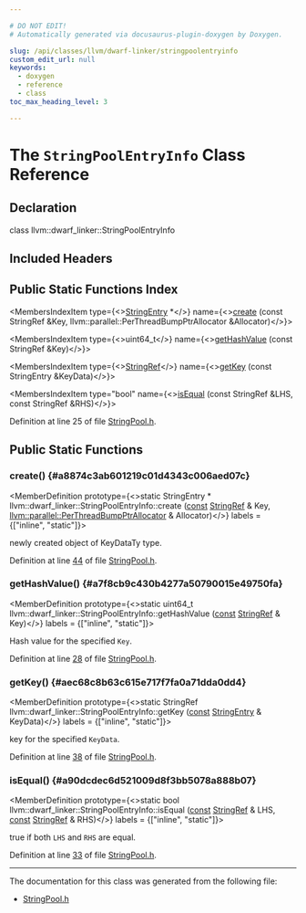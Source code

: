 ```yaml
---

# DO NOT EDIT!
# Automatically generated via docusaurus-plugin-doxygen by Doxygen.

slug: /api/classes/llvm/dwarf-linker/stringpoolentryinfo
custom_edit_url: null
keywords:
  - doxygen
  - reference
  - class
toc_max_heading_level: 3

---
```





# The `StringPoolEntryInfo` Class Reference

<DoxygenPage pluginConfig={pluginConfig}>



## Declaration

<CodeBlock>class llvm::dwarf_linker::StringPoolEntryInfo</CodeBlock>

## Included Headers

<IncludesList>
<IncludesListItem
  filePath="llvm/DWARFLinker/StringPool.h"
  permalink="/docs/api/files/include/include/llvm/include/llvm/dwarflinker/stringpool-h"
  isLocal="true" />
</IncludesList>

## Public Static Functions Index

<MembersIndex>

<MembersIndexItem
  type={<><a href="/docs/api/namespaces/llvm/dwarf-linker/#a0b0094f2370abd91cc57b6d5476a599b">StringEntry</a> &#42;</>}
  name={<><a href="#a8874c3ab601219c01d4343c006aed07c">create</a> (const StringRef &amp;Key, llvm::parallel::PerThreadBumpPtrAllocator &amp;Allocator)</>}>
</MembersIndexItem>

<MembersIndexItem
  type={<>uint64&#95;t</>}
  name={<><a href="#a7f8cb9c430b4277a50790015e49750fa">getHashValue</a> (const StringRef &amp;Key)</>}>
</MembersIndexItem>

<MembersIndexItem
  type={<><a href="/docs/api/classes/llvm/stringref">StringRef</a></>}
  name={<><a href="#aec68c8b63c615e717f7fa0a71dda0dd4">getKey</a> (const StringEntry &amp;KeyData)</>}>
</MembersIndexItem>

<MembersIndexItem
  type="bool"
  name={<><a href="#a90dcdec6d521009d8f3bb5078a888b07">isEqual</a> (const StringRef &amp;LHS, const StringRef &amp;RHS)</>}>
</MembersIndexItem>

</MembersIndex>


Definition at line 25 of file <a href="/docs/api/files/include/include/llvm/include/llvm/dwarflinker/stringpool-h">StringPool.h</a>.

<SectionDefinition>

## Public Static Functions

### create() {#a8874c3ab601219c01d4343c006aed07c}

<MemberDefinition
  prototype={<>static StringEntry &#42; llvm::dwarf&#95;linker::StringPoolEntryInfo::create (<a href="/docs/api/files/lib/lib/target/lib/target/aarch64/aarch64promoteconstant-cpp/#a90f8350fecae261c25be85d38b451bff">const</a> <a href="/docs/api/classes/llvm/stringref">StringRef</a> &amp; Key, <a href="/docs/api/namespaces/llvm/parallel/#a4e82d98d22361038741bca9bd34bca85">llvm::parallel::PerThreadBumpPtrAllocator</a> &amp; Allocator)</>}
  labels = {["inline", "static"]}>

<SectionUser title="Returns">
newly created object of KeyDataTy type.
</SectionUser>

Definition at line <a href="/docs/api/files/include/include/llvm/include/llvm/dwarflinker/stringpool-h/#l00044">44</a> of file <a href="/docs/api/files/include/include/llvm/include/llvm/dwarflinker/stringpool-h">StringPool.h</a>.
</MemberDefinition>

### getHashValue() {#a7f8cb9c430b4277a50790015e49750fa}

<MemberDefinition
  prototype={<>static uint64&#95;t llvm::dwarf&#95;linker::StringPoolEntryInfo::getHashValue (<a href="/docs/api/files/lib/lib/target/lib/target/aarch64/aarch64promoteconstant-cpp/#a90f8350fecae261c25be85d38b451bff">const</a> <a href="/docs/api/classes/llvm/stringref">StringRef</a> &amp; Key)</>}
  labels = {["inline", "static"]}>

<SectionUser title="Returns">
Hash value for the specified <code>Key</code>.
</SectionUser>

Definition at line <a href="/docs/api/files/include/include/llvm/include/llvm/dwarflinker/stringpool-h/#l00028">28</a> of file <a href="/docs/api/files/include/include/llvm/include/llvm/dwarflinker/stringpool-h">StringPool.h</a>.
</MemberDefinition>

### getKey() {#aec68c8b63c615e717f7fa0a71dda0dd4}

<MemberDefinition
  prototype={<>static StringRef llvm::dwarf&#95;linker::StringPoolEntryInfo::getKey (<a href="/docs/api/files/lib/lib/target/lib/target/aarch64/aarch64promoteconstant-cpp/#a90f8350fecae261c25be85d38b451bff">const</a> <a href="/docs/api/namespaces/llvm/dwarf-linker/#a0b0094f2370abd91cc57b6d5476a599b">StringEntry</a> &amp; KeyData)</>}
  labels = {["inline", "static"]}>

<SectionUser title="Returns">
key for the specified <code>KeyData</code>.
</SectionUser>

Definition at line <a href="/docs/api/files/include/include/llvm/include/llvm/dwarflinker/stringpool-h/#l00038">38</a> of file <a href="/docs/api/files/include/include/llvm/include/llvm/dwarflinker/stringpool-h">StringPool.h</a>.
</MemberDefinition>

### isEqual() {#a90dcdec6d521009d8f3bb5078a888b07}

<MemberDefinition
  prototype={<>static bool llvm::dwarf&#95;linker::StringPoolEntryInfo::isEqual (<a href="/docs/api/files/lib/lib/target/lib/target/aarch64/aarch64promoteconstant-cpp/#a90f8350fecae261c25be85d38b451bff">const</a> <a href="/docs/api/classes/llvm/stringref">StringRef</a> &amp; LHS, <a href="/docs/api/files/lib/lib/target/lib/target/aarch64/aarch64promoteconstant-cpp/#a90f8350fecae261c25be85d38b451bff">const</a> <a href="/docs/api/classes/llvm/stringref">StringRef</a> &amp; RHS)</>}
  labels = {["inline", "static"]}>

<SectionUser title="Returns">
true if both <code>LHS</code> and <code>RHS</code> are equal.
</SectionUser>

Definition at line <a href="/docs/api/files/include/include/llvm/include/llvm/dwarflinker/stringpool-h/#l00033">33</a> of file <a href="/docs/api/files/include/include/llvm/include/llvm/dwarflinker/stringpool-h">StringPool.h</a>.
</MemberDefinition>

</SectionDefinition>

<hr/>

The documentation for this class was generated from the following file:

<ul>
<li><a href="/docs/api/files/include/include/llvm/include/llvm/dwarflinker/stringpool-h">StringPool.h</a></li>
</ul>

</DoxygenPage>
